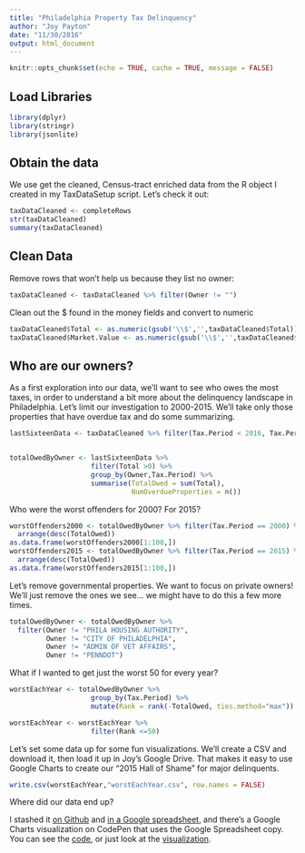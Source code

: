 ```yaml
---
title: "Philadelphia Property Tax Delinquency"
author: "Joy Payton"
date: "11/30/2016"
output: html_document
---
```


```r
knitr::opts_chunk$set(echo = TRUE, cache = TRUE, message = FALSE)
```

## Load Libraries

```r
library(dplyr)
library(stringr)
library(jsonlite)
```

## Obtain the data

We use get the cleaned, Census-tract enriched data from the R object I created 
in my TaxDataSetup script.  Let's check it out:
```r
taxDataCleaned <- completeRows
str(taxDataCleaned)
summary(taxDataCleaned)
```

## Clean Data

Remove rows that won't help us because they list no owner:

```r
taxDataCleaned <- taxDataCleaned %>% filter(Owner != "")
```

Clean out the $ found in the money fields and convert to numeric

```r
taxDataCleaned$Total <- as.numeric(gsub('\\$','',taxDataCleaned$Total))
taxDataCleaned$Market.Value <- as.numeric(gsub('\\$','',taxDataCleaned$Market.Value))
```

## Who are our owners?

As a first exploration into our data, we'll want to see who owes the most taxes,
in order to understand a bit more about the delinquency landscape in Philadelphia.
Let's limit our investigation to 2000-2015.  We'll take only those
properties that have overdue tax and do some summarizing.

```r
lastSixteenData <- taxDataCleaned %>% filter(Tax.Period < 2016, Tax.Period >= 2000)


totalOwedByOwner <- lastSixteenData %>% 
                    filter(Total >0) %>% 
                    group_by(Owner,Tax.Period) %>% 
                    summarise(TotalOwed = sum(Total), 
                              NumOverdueProperties = n())
```

Who were the worst offenders for 2000?  For 2015?

```r
worstOffenders2000 <- totalOwedByOwner %>% filter(Tax.Period == 2000) %>%
  arrange(desc(TotalOwed))
as.data.frame(worstOffenders2000[1:100,])
worstOffenders2015 <- totalOwedByOwner %>% filter(Tax.Period == 2015) %>%
  arrange(desc(TotalOwed))
as.data.frame(worstOffenders2015[1:100,])
```

Let's remove governmental properties.  We want to focus on private owners! 
We'll just remove the ones we see... we might have to do this a few more times.

```r
totalOwedByOwner <- totalOwedByOwner %>% 
  filter(Owner != "PHILA HOUSING AUTHORITY", 
         Owner != "CITY OF PHILADELPHIA",
         Owner != "ADMIN OF VET AFFAIRS", 
         Owner != "PENNDOT")
```

What if I wanted to get just the worst 50 for every year?

```r
worstEachYear <- totalOwedByOwner %>% 
                    group_by(Tax.Period) %>%
                    mutate(Rank = rank(-TotalOwed, ties.method="max"))

worstEachYear <- worstEachYear %>%
                    filter(Rank <=50) 

```

Let's set some data up for some fun visualizations.  We'll create a CSV and
download it, then load it up in Joy's Google Drive.  That makes it easy to use
Google Charts to create our "2015 Hall of Shame" for major delinquents.

```r
write.csv(worstEachYear,"worstEachYear.csv", row.names = FALSE)
```

Where did our data end up?

I stashed it [on Github](https://github.com/pm0kjp/Philadelphia_Property_Tax/blob/master/data/worstOffenders.csv) and [in a Google spreadsheet](https://docs.google.com/spreadsheets/d/1m_r_KC2js6xkHndqqGfWzrkgUW4RvgDTti9tUKhVQ0k/), and there's a 
Google Charts visualization on CodePen that uses the Google Spreadsheet copy.
You can see the [code](http://codepen.io/kjoypayton/pen/JbyyJx), or just look at the [visualization](http://codepen.io/kjoypayton/full/JbyyJx/).